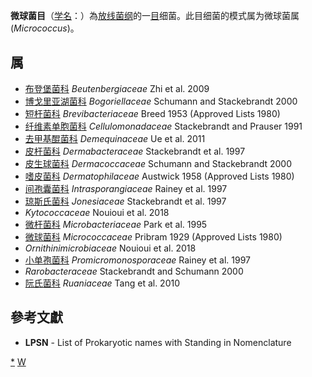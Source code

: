 {{Automatic taxobox
| taxon = Micrococcales
| authority = Prévot 1940 
| type genus = 微球菌属<br>''Micrococcus''
| type genus authority = Cohn 1872
| synonyms =
* ''Dermatophilales Salam et al. 2020
* ''Aquipuribacterales Salam et al. 2020
* ''Ruaniales Salam et al. 2020
* ''Dermabacterales Salam et al. 2020
* ''Brevibacteriales Salam et al. 2020
* ''Bogoriellales Salam et al. 2020
* ''Microbacteriales Salam et al. 2020
* ''Beutenbergiales Salam et al. 2020
* ''Demequinales Salam et al. 2020
* ''Cellulomonadales Salam et al. 2020
}}
'''微球菌目'''（[[学名|学名]]：{{lang|la|''Micrococcales''}}）為[[放线菌纲|放线菌纲]]的一[[目|目]]细菌。此目细菌的模式属为微球菌属(''Micrococcus'')。

==属==
* [[布登堡菌科|布登堡菌科]] ''Beutenbergiaceae'' Zhi et al. 2009
* [[博戈里亚湖菌科|博戈里亚湖菌科]] ''Bogoriellaceae'' Schumann and Stackebrandt 2000
* [[短杆菌科|短杆菌科]] ''Brevibacteriaceae'' Breed 1953 (Approved Lists 1980)
* [[纤维素单胞菌科|纤维素单胞菌科]] ''Cellulomonadaceae'' Stackebrandt and Prauser 1991
* [[去甲基醌菌科|去甲基醌菌科]] ''Demequinaceae'' Ue et al. 2011
* [[皮杆菌科|皮杆菌科]] ''Dermabacteraceae'' Stackebrandt et al. 1997
* [[皮生球菌科|皮生球菌科]] ''Dermacoccaceae'' Schumann and Stackebrandt 2000
* [[嗜皮菌科|嗜皮菌科]] ''Dermatophilaceae'' Austwick 1958 (Approved Lists 1980)
* [[间孢囊菌科|间孢囊菌科]] ''Intrasporangiaceae'' Rainey et al. 1997
* [[琼斯氏菌科|琼斯氏菌科]] ''Jonesiaceae'' Stackebrandt et al. 1997
* ''Kytococcaceae'' Nouioui et al. 2018
* [[微杆菌科|微杆菌科]] ''Microbacteriaceae'' Park et al. 1995
* [[微球菌科|微球菌科]] ''Micrococcaceae'' Pribram 1929 (Approved Lists 1980)
* ''Ornithinimicrobiaceae'' Nouioui et al. 2018
* [[小单孢菌科|小单孢菌科]] ''Promicromonosporaceae'' Rainey et al. 1997
* ''Rarobacteraceae'' Stackebrandt and Schumann 2000
* [[阮氏菌科|阮氏菌科]] ''Ruaniaceae'' Tang et al. 2010

==參考文獻==
{{reflist}}
* '''LPSN''' - List of Prokaryotic names with Standing in Nomenclature
{{细菌分类}}
{{taxonbar}}

[[Category:_微球菌目|*]]
[[Category:1940年描述的分类群|W]]